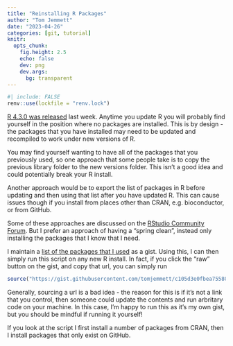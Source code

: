 ---
title: "Reinstalling R Packages"
author: "Tom Jemmett"
date: "2023-04-26"
categories: [git, tutorial]
knitr:
  opts_chunk:
    fig.height: 2.5
    echo: false
    dev: png
    dev.args:
      bg: transparent
---

```{r lockfile}
#| include: FALSE
renv::use(lockfile = "renv.lock")
```


[R 4.3.0 was released](https://stat.ethz.ch/pipermail/r-announce/2023/000691.html) last week. Anytime you update R you will probably find yourself in the position where no packages are installed. This is by design - the packages that you have installed may need to be updated and recompiled to work under new versions of R.

You may find yourself wanting to have all of the packages that you previously used, so one approach that some people take is to copy the previous library folder to the new versions folder. This isn't a good idea and could potentially break your R install.

Another approach would be to export the list of packages in R before updating and then using that list after you have updated R. This can cause issues though if you install from places other than CRAN, e.g. bioconductor, or from GitHub.

Some of these approaches are discussed on the [RStudio Community Forum](https://community.rstudio.com/t/reinstalling-packages-on-new-version-of-r/7670/4). But I prefer an approach of having a "spring clean", instead only installing the packages that I know that I need.

I maintain a [list of the packages that I used](https://gist.github.com/tomjemmett/c105d3e0fbea7558088f68c65e68e1ed/) as a gist. Using this, I can then simply run this script on any new R install. In fact, if you click the "raw" button on the gist, and copy that url, you can simply run

``` r
source("https://gist.githubusercontent.com/tomjemmett/c105d3e0fbea7558088f68c65e68e1ed/raw/a1db4b5fa0d24562d16d3f57fe8c25fb0d8aa53e/setup.R")
```

Generally, sourcing a url is a bad idea - the reason for this is if it's not a link that you control, then someone could update the contents and run arbritary code on your machine. In this case, I'm happy to run this as it's my own gist, but you should be mindful if running it yourself!

If you look at the script I first install a number of packages from CRAN, then I install packages that only exist on GitHub.
